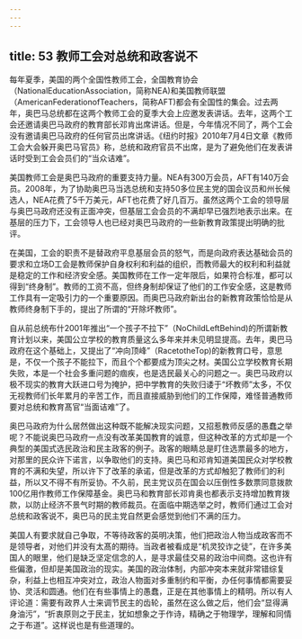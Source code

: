 ```yaml
---
---
---
```

title: 53 教师工会对总统和政客说不
---




每年夏季，美国的两个全国性教师工会，全国教育协会（NationalEducationAssociation，简称NEA)和美国教师联盟（AmericanFederationofTeachers，简称AFT)都会有全国性的集会。过去两年，奥巴马总统都在这两个教师工会的夏季大会上应邀发表讲话。去年，这两个工会还邀请奥巴马政府的教育部长邓肯出席讲话。但是，今年情况不同了，两个工会没有邀请奥巴马政府的任何官员出席讲话。《纽约时报》2010年7月4日文章《教师工会大会躲开奥巴马官员》称，总统和政府官员不出席，是为了避免他们在发表讲话时受到工会会员们的“当众诘难”。

美国教师工会是奥巴马政府的重要支持力量。NEA有300万会员，AFT有140万会员。2008年，为了协助奥巴马当选总统和支持50多位民主党的国会议员和州长候选人，NEA花费了5千万美元，AFT也花费了好几百万。虽然这两个工会的领导层与奥巴马政府还没有正面冲突，但基层工会会员的不满却早已强烈地表示出来。在基层的压力下，工会领导人也已经对奥巴马政府的一些新教育政策提出明确的批评。

在美国，工会的职责不是替政府平息基层会员的怒气，而是向政府表达基础会员的要求和立场D工会是教师保护自身权利和利益的组织，而教师最大的权利和利益就是稳定的工作和经济安全感。美国教师在工作一定年限后，如果符合标准，都可以得到“终身制”。教师的工资不高，但终身制却保证了他们的工作安全感，这是教师工作具有一定吸引力的一个重要原因。而奥巴马政府新出台的新教育政策恰恰是从教师终身制下手的，提出了所谓的“开除坏教师”。

自从前总统布什2001年推出“一个孩子不拉下”（NoChildLeftBehind)的所谓新教育计划以来，美国公立学校的教育质量这么多年来并未见明显提高。去年，奧巴马政府在这个基础上，又提出了“冲向顶峰”（RacetotheTop)的新教育口号，意思是，不仅一个孩子不能拉下，而且个个都要成为顶尖之材。美国公立学校教育长期失败，本是一个社会多重问题的痼疾，也是选民最关心的问题之一。奥巴马政府以极不现实的教育大跃进口号为掩护，把中学教育的失败归诿于“坏教师”太多，不仅无视教师们长年累月的辛苦工作，而且直接威胁到他们的工作保障，难怪普通教师要对总统和教育髙官“当面诘难”了。

奥巴马政府为什么居然做出这种既不能解决现实问题，又招惹教师反感的愚蠢之举呢？不能说奥巴马政府一点没有改革美国教育的诚意，但这种改革的方式却是一个典型的美国式选民政治和民主政客的例子。政客的眼睛总是盯住选票最多的地方，对那里的民众许下诺言，以争取他们的支持。奥巴马和邓肯知道美国民众对学校教育的不满和失望，所以许下了改革的承诺，但是改革的方式却触犯了教师们的利益，所以又不得不有所妥协。不久前，民主党议员在国会以压倒性多数票同意拨款100亿用作教师工作保障基金。奥巴马和教育部长邓肯奥也都表示支持增加教育拨款，以防止经济不景气时期的教师裁员。在面临中期选举之时，教师们通过工会对总统和政客说不，奥巴马的民主党自然更会感觉到他们不满的压力。

美国人有要求就自己争取，不等待政客的英明决策，他们把政治人物当成政客而不是领导者，对他们并没有太髙的期待。当政者被看成是“机灵狡诈之徒”，在许多美国人的眼里，他们是缺乏坚定信念的人，是寻求最佳交易的政治中间商。这也许有些偏激，但却是美国政治的现实。美国的政治体制，内部冲突本来就非常错综复杂，利益上也相互冲突对立，政治人物面对多重制约和平衡，办任何事情都需要妥协、灵活和圆通。他们在有些事情上的愚蠢，正是在其他事情上的精明。所以有人评论道：需要有政界人士来调节民主的齿轮，虽然在这么做之后，他们会“显得满身油污”，“折衷原则之于民主，犹如想象之于作诗，精确之于物理学，理解和同情之于布道”。这样说也是有些道理的。